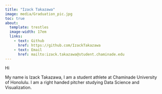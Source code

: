 ```yaml
---
title: "Izack Takazawa"
image: media/Graduation_pic.jpg
toc: true
about:
  template: trestles
  image-width: 17em
  links: 
    - text: Github
      href: https://github.com/IzackTakazawa
    - text: Email
      href: mailto:izack.takazawa@student.chaminade.edu
---
```


Hi

My name is Izack Takazawa, I am a student athlete at Chaminade University of Honolulu. I am a right handed pitcher studying Data Science and Visualization.
